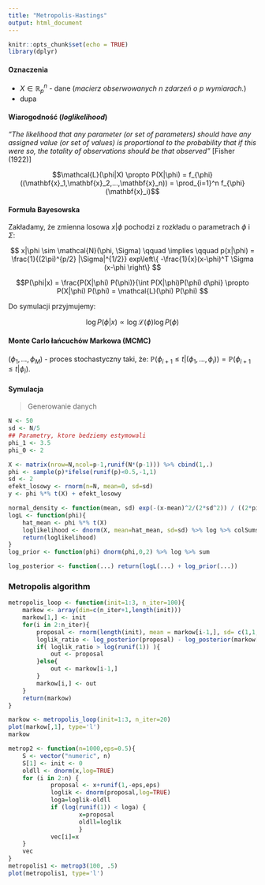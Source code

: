 ```yaml
---
title: "Metropolis-Hastings"
output: html_document
---
```


```r
knitr::opts_chunk$set(echo = TRUE)
library(dplyr)
```

#### Oznaczenia

* $X \in \mathbb{R}^n_p$ - dane (_macierz obserwowanych $n$ zdarzeń o $p$ wymiarach._)
* dupa
    
#### Wiarogodność (_loglikelihood_)

_"The likelihood that any parameter
(or set of parameters) should have any assigned value (or set of values) is proportional to the probability that if this were so, the totality of
observations should be that observed"_
[Fisher (1922)]

$$\mathcal{L}(\phi|X) \propto P(X|\phi) = f_{\phi}((\mathbf{x}_1,\mathbf{x}_2,…,\mathbf{x}_n)) = \prod_{i=1}^n f_{\phi}(\mathbf{x}_i)$$

#### Formuła Bayesowska

Zakładamy, że zmienna losowa $x|\phi$ pochodzi z rozkładu o parametrach $\phi$ i $\Sigma$:

$$ x|\phi \sim \mathcal{N}(\phi, \Sigma) \qquad \implies \qquad p(x|\phi) = \frac{1}{(2\pi)^{p/2} |\Sigma|^{1/2}} exp\left\{ -\frac{1}{x}(x-\phi)^T \Sigma (x-\phi \right\} $$

$$P(\phi|x) = \frac{P(X|\phi) P(\phi)}{\int P(X|\phi)P(\phi) d\phi} \propto P(X|\phi) P(\phi) = \mathcal{L}(\phi) P(\phi) $$

Do symulacji przyjmujemy:

$$ \log P(\phi|x) \propto \log\mathcal{L}(\phi) \log P(\phi) $$

#### Monte Carlo łańcuchów Markowa (MCMC)

$(\phi_1, …, \phi_M)$ - proces stochastyczny taki, że: $\mathbb{P}(\phi_{i+1} \le t | (\phi_1,…,\phi_i)) = \mathbb{P}(\phi_{i+1} \le t | \phi_i)$.

#### Symulacja

> Generowanie danych 

```r
N <- 50
sd <- N/5
## Parametry, ktore bedziemy estymowali
phi_1 <- 3.5
phi_0 <- 2

X <- matrix(nrow=N,ncol=p-1,runif(N*(p-1))) %>% cbind(1,.)
phi <- sample(p)*ifelse(runif(p)<0.5,-1,1)
sd <- 2
efekt_losowy <- rnorm(n=N, mean=0, sd=sd)
y <- phi %*% t(X) + efekt_losowy
```

```r
normal_density <- function(mean, sd) exp(-(x-mean)^2/(2*sd^2)) / ((2*pi)^{.5}*sd)
logL <- function(phi){
    hat_mean <- phi %*% t(X)
    loglikelihood <- dnorm(X, mean=hat_mean, sd=sd) %>% log %>% colSums
    return(loglikelihood)
}
log_prior <- function(phi) dnorm(phi,0,2) %>% log %>% sum

```


```r
log_posterior <- function(...) return(logL(...) + log_prior(...))
```

### Metropolis algorithm

```r
metropolis_loop <- function(init=1:3, n_iter=100){
    markow <- array(dim=c(n_iter+1,length(init)))
    markow[1,] <- init
    for(i in 2:n_iter){
        proposal <- rnorm(length(init), mean = markow[i-1,], sd= c(1,1,1))
        loglik_ratio <- log_posterior(proposal) - log_posterior(markow[i-1,])
        if( loglik_ratio > log(runif(1)) ){
            out <- proposal
        }else{
            out <- markow[i-1,]
        }
        markow[i,] <- out
    }
    return(markow)
}

markow <- metropolis_loop(init=1:3, n_iter=20)
plot(markow[,1], type='l')
markow
```



```r
metrop2 <- function(n=1000,eps=0.5){
    S <- vector("numeric", n)
    S[1] <- init <- 0
    oldll <- dnorm(x,log=TRUE)
    for (i in 2:n) {
            proposal <- x+runif(1,-eps,eps)
            loglik <- dnorm(proposal,log=TRUE)
            loga=loglik-oldll
            if (log(runif(1)) < loga) { 
                    x=proposal
                    oldll=loglik
                    }
            vec[i]=x
    }
    vec
}
metropolis1 <- metrop3(100, .5)
plot(metropolis1, type='l')
```
